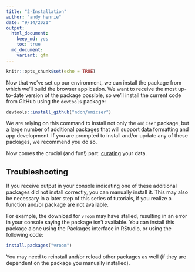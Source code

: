 ```yaml
---
title: "2-Installation"
author: "andy henrie"
date: "9/14/2021"
output:
  html_document: 
    keep_md: yes
    toc: true
  md_document:
    variant: gfm
---
```


```r
knitr::opts_chunk$set(echo = TRUE)
```

Now that we've set up our environment,
we can install the package from which we'll build the browser application.
We want to receive the most up-to-date version of the package possible,
so we'll install the current code from GitHub using the `devtools` package:

```r
devtools::install_github("ndcn/omicser")
```

We are relying on this command to install not only the `omicser` package,
but a large number of additional packages that will support data formatting and app development.
If you are prompted to install and/or update any of these packages,
we recommend you do so.

Now comes the crucial (and fun!) part: [curating](03_data_curation.md) your data.

## Troubleshooting

If you receive output in your console indicating one of these additional packages did not install correctly,
you can manually install it.
This may also be necessary in a later step of this series of tutorials,
if you realize a function and/or package are not available.

For example, the download for `vroom` may have stalled,
resulting in an error in your console saying the package isn't available.
You can install this package alone using the Packages interface in RStudio,
or using the following code:

```r
install.packages("vroom")
```

You may need to reinstall and/or reload other packages as well (if they are dependent on the package you manually installed).
